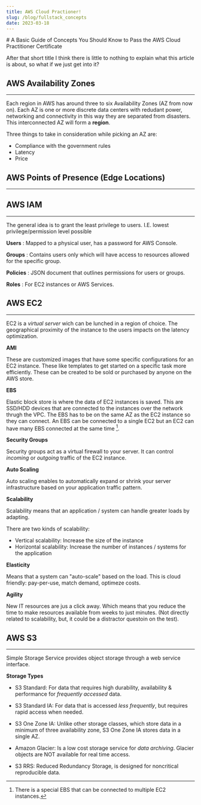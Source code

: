 ```yaml
---
title: AWS Cloud Practioner!
slug: /blog/fullstack_concepts
date: 2023-03-18
---
```



<Layout>
# A Basic Guide of Concepts You Should Know to Pass the AWS Cloud Practitioner Certificate

After that short title I think there is little to nothing to explain what this article is about, so what if we just get into it?

## AWS Availability Zones

---

Each region in AWS has around three to six Availability Zones (AZ from now on). Each AZ is one or more discrete data centers with redudant
power, networking and connectivity in this way they are separated from disasters. This interconnected AZ will form a **region**.

Three things to take in consideration while picking an AZ are:

- Compliance with the government rules
- Latency
- Price

## AWS Points of Presence (Edge Locations)

---

## AWS IAM

---

The general idea is to grant the least privilege to users. I.E. lowest privilege/permission level possible

**Users**
: Mapped to a physical user, has a password for AWS Console.

**Groups**
: Contains users only which will have access to resources allowed for the specific group.

**Policies**
: JSON document that outlines permissions for users or groups.

**Roles**
: For EC2 instances or AWS Services.

## AWS EC2

---

EC2 is a *virtual server* wich can be lunched in a region of choice. The geographical proximity of the instance to the
users impacts on the latency optimization.

**AMI**

These are customized images that have some specific configurations for an EC2 instance. These like templates to get started on a specific
task more efficiently. These can be created to be sold or purchased by anyone on the AWS store.

**EBS**

Elastic block store is where the data of EC2 instances is saved. This are SSD/HDD devices that are connected to the instances
over the network thrugh the VPC. The EBS has to be on the same AZ as the EC2 instance so they can connect. An EBS can be connected
to a single EC2 but an EC2 can have many EBS connected at the same time [^1]. 

**Security Groups**

Security groups act as a virtual firewall to your server. It can control *incoming* or *outgoing* traffic of the EC2 instance.

[^1]: There is a special EBS that can be connected to multiple EC2 instances.

**Auto Scaling**

Auto scaling enables to automatically expand or shrink your server infrastructure based on your application traffic pattern.

**Scalability**

Scalability means that an application / system can handle greater loads by adapting.

There are two kinds of scalability:
- Vertical scalability: Increase the size of the instance
- Horizontal scalability: Increase the number of instances / systems for the application

**Elasticity**

Means that a system can "auto-scale" based on the load. This is cloud friendly: pay-per-use, match demand, optimeze costs.

**Agility**

New IT resources are jus a click away. Which means that you reduce the time to make resources available from weeks to just minutes.
(Not directly related to scalability, but, it could be a distractor questoin on the test).

## AWS S3

---

Simple Storage Service provides object storage through a web service interface.

**Storage Types**

- S3 Standard: For data that requires high durability, availability & performance for *frequently accessed* data.

- S3 Standard IA: For data that is accessed *less frequently*, but requires rapid access when needed.

- S3 One Zone IA: Unlike other storage classes, which store data in a minimum of three availability zone, S3 One Zone IA stores data in a single AZ.

- Amazon Glacier: Is a low cost storage service for *data archiving*. Glacier objects are NOT available for real time access.

- S3 RRS: Reduced Redundancy Storage, is designed for noncritical reproducible data.

</Layout>

